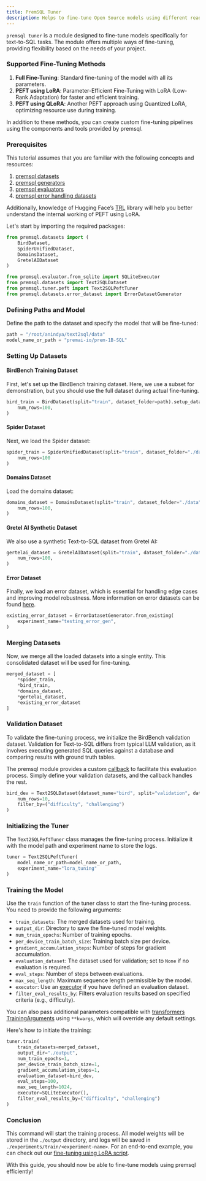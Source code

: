 ```yaml
---
title: PremSQL Tuner
description: Helps to fine-tune Open Source models using different readily available datasets or custom datasets for Text to SQL tasks. 
---
```


`premsql tuner` is a module designed to fine-tune models specifically for text-to-SQL tasks. The module offers multiple ways of fine-tuning, providing flexibility based on the needs of your project. 

### Supported Fine-Tuning Methods

1. **Full Fine-Tuning**: Standard fine-tuning of the model with all its parameters.
2. **PEFT using LoRA**: Parameter-Efficient Fine-Tuning with LoRA (Low-Rank Adaptation) for faster and efficient training.
3. **PEFT using QLoRA**: Another PEFT approach using Quantized LoRA, optimizing resource use during training.

In addition to these methods, you can create custom fine-tuning pipelines using the components and tools provided by premsql.

### Prerequisites

This tutorial assumes that you are familiar with the following concepts and resources:

1. [premsql datasets](/premsql/datasets)
2. [premsql generators](/premsql/generators)
3. [premsql evaluators](/premsql/evaluation)
4. [premsql error handling datasets](/premsql/error_dataset)

Additionally, knowledge of Hugging Face’s [TRL](https://huggingface.co/docs/trl/en/index) library will help you better understand the internal working of PEFT using LoRA.

Let's start by importing the required packages:

```python
from premsql.datasets import (
    BirdDataset,
    SpiderUnifiedDataset,
    DomainsDataset,
    GretelAIDataset
)

from premsql.evaluator.from_sqlite import SQLiteExecutor
from premsql.datasets import Text2SQLDataset
from premsql.tuner.peft import Text2SQLPeftTuner
from premsql.datasets.error_dataset import ErrorDatasetGenerator
```

### Defining Paths and Model

Define the path to the dataset and specify the model that will be fine-tuned:

```python
path = "/root/anindya/text2sql/data"
model_name_or_path = "premai-io/prem-1B-SQL"
```

### Setting Up Datasets

#### BirdBench Training Dataset

First, let's set up the BirdBench training dataset. Here, we use a subset for demonstration, but you should use the full dataset during actual fine-tuning.

```python
bird_train = BirdDataset(split="train", dataset_folder=path).setup_dataset(
    num_rows=100,
)
```

#### Spider Dataset

Next, we load the Spider dataset:

```python
spider_train = SpiderUnifiedDataset(split="train", dataset_folder="./data").setup_dataset(
    num_rows=100
)
```

#### Domains Dataset

Load the domains dataset:

```python
domains_dataset = DomainsDataset(split="train", dataset_folder="./data").setup_dataset(
    num_rows=100,
)
```

#### Gretel AI Synthetic Dataset

We also use a synthetic Text-to-SQL dataset from Gretel AI:

```python
gertelai_dataset = GretelAIDataset(split="train", dataset_folder="./data").setup_dataset(
    num_rows=100,
)
```

#### Error Dataset

Finally, we load an error dataset, which is essential for handling edge cases and improving model robustness. More information on error datasets can be found [here](/examples/error_dataset.ipynb).

```python
existing_error_dataset = ErrorDatasetGenerator.from_existing(
    experiment_name="testing_error_gen",
)
```

### Merging Datasets

Now, we merge all the loaded datasets into a single entity. This consolidated dataset will be used for fine-tuning.

```python
merged_dataset = [
    *spider_train,
    *bird_train,
    *domains_dataset,
    *gertelai_dataset,
    *existing_error_dataset
]
```

### Validation Dataset

To validate the fine-tuning process, we initialize the BirdBench validation dataset. Validation for Text-to-SQL differs from typical LLM validation, as it involves executing generated SQL queries against a database and comparing results with ground truth tables.

The premsql module provides a custom [callback](premsql/tuner/callback.py) to facilitate this evaluation process. Simply define your validation datasets, and the callback handles the rest.

```python
bird_dev = Text2SQLDataset(dataset_name="bird", split="validation", dataset_folder=path).setup_dataset(
    num_rows=10,
    filter_by=("difficulty", "challenging")
)
```

### Initializing the Tuner

The `Text2SQLPeftTuner` class manages the fine-tuning process. Initialize it with the model path and experiment name to store the logs.

```python
tuner = Text2SQLPeftTuner(
    model_name_or_path=model_name_or_path,
    experiment_name="lora_tuning"
)
```

### Training the Model

Use the `train` function of the tuner class to start the fine-tuning process. You need to provide the following arguments:

- `train_datasets`: The merged datasets used for training.
- `output_dir`: Directory to save the fine-tuned model weights.
- `num_train_epochs`: Number of training epochs.
- `per_device_train_batch_size`: Training batch size per device.
- `gradient_accumulation_steps`: Number of steps for gradient accumulation.
- `evaluation_dataset`: The dataset used for validation; set to `None` if no evaluation is required.
- `eval_steps`: Number of steps between evaluations.
- `max_seq_length`: Maximum sequence length permissible by the model.
- `executor`: Use an [executor](/examples/evaluation.ipynb) if you have defined an evaluation dataset.
- `filter_eval_results_by`: Filters evaluation results based on specified criteria (e.g., difficulty).

You can also pass additional parameters compatible with [transformers TrainingArguments](https://huggingface.co/docs/transformers/v4.44.2/en/main_classes/trainer#transformers.TrainingArguments) using `**kwargs`, which will override any default settings.

Here's how to initiate the training:

```python
tuner.train(
    train_datasets=merged_dataset,
    output_dir="./output",
    num_train_epochs=1,
    per_device_train_batch_size=1,
    gradient_accumulation_steps=1,
    evaluation_dataset=bird_dev,
    eval_steps=100,
    max_seq_length=1024,
    executor=SQLiteExecutor(),
    filter_eval_results_by=("difficulty", "challenging")
)
```

### Conclusion

This command will start the training process. All model weights will be stored in the `./output` directory, and logs will be saved in `./experiments/train/<experiment-name>`. For an end-to-end example, you can check out our [fine-tuning using LoRA script](https://github.com/premAI-io/premsql/blob/main/examples/lora_tuning.py).

With this guide, you should now be able to fine-tune models using premsql efficiently!